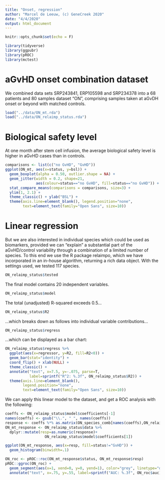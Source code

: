 ```yaml
---
title: "Onset, regression"
author: "Marcel de Leeuw, (c) GeneCreek 2020"
date: "4/4/2020"
output: html_document
---
```


```r
knitr::opts_chunk$set(echo = F)

library(tidyverse)
library(ggpubr)
library(pROC)
library(mctest)
```

# aGvHD onset combination dataset
We combined data sets SRP243841, ERP105598 and SRP234378 into a 68 patients and 80 samples dataset "ON", comprising samples taken at aGvDH onset or beyond with matched controls. 

```r
load("../data/ON_mt.rda")
load("../data/ON_relaimp_status.rda")
```

# Biological safety level
At one month after stem cell infusion, the average biological safety level is higher in aGvHD cases than in controls.

```r

comparisons <- list(c("no GvHD", "GvHD"))
ggplot(ON_mt, aes(x=status, y=bsl)) +
  geom_boxplot(alpha = 0.50, outlier.shape = NA) +
  geom_jitter(width = 0.2, shape=21, 
              aes(colour=status=="no GvHD", fill=status=="no GvHD")) +
  stat_compare_means(comparisons = comparisons, size=3) +
  ylim(1, 2.1) +
  theme_classic() + ylab("BSL") +
  theme(axis.line=element_blank(), legend.position="none",
        text=element_text(family="Open Sans", size=10))

```

# Linear regression
But we are also interested in individual species which could be used as biomarkers, provided we can "explain" a substantial part of the aGvHD/control variability through a combination of a limited number of species. To this end we use the R package relaimpo, which we have incorporated in an in-house algorithm, returning a rich data object. With the settings used, we tested 117 species.

```r
ON_relaimp_status$tested
```

The final model contains 20 independent variables.

```r
ON_relaimp_status$model
```

The total (unadjusted) R-squared exceeds 0.5...

```r
ON_relaimp_status$R2
```

...which breaks down as follows into individual variable contributions...

```r
ON_relaimp_status$regress
```

...which can be displayed as a bar chart:

```r
ON_relaimp_status$regress %>%
  ggplot(aes(x=regressor, y=R2, fill=R2<0)) +
  geom_bar(stat="identity") +
  coord_flip() + xlab(NULL) +
  theme_classic() + 
  annotate("text", x=7.5, y=-.075, parse=T, 
           label=sprintf("R^2: %.3f", ON_relaimp_status$R2)) +
  theme(axis.line=element_blank(),
        legend.position="none",
        text=element_text(family="Open Sans", size=10))

```

We can apply this linear model to the dataset, and get a ROC analysis with the following:

```r
coeffs <- ON_relaimp_status$model$coefficients[-1]
names(coeffs) <- gsub("\\.", " ", names(coeffs))
response <- coeffs %*% as.matrix(ON_species_comb[names(coeffs),ON_relaimp_status$data$sampleID])
ON_mt_response <- ON_relaimp_status$data %>%
  dplyr::mutate(resp=as.numeric(response)+
                  ON_relaimp_status$model$coefficients[1])

ggplot(ON_mt_response, aes(x=resp, fill=status!="GvHD")) + 
  geom_histogram(binwidth=.1)

ON_roc <- pROC::roc(ON_mt_response$status, ON_mt_response$resp)
pROC::ggroc(ON_roc) +
  geom_segment(aes(x=1, xend=0, y=0, yend=1), color="grey", linetype="dashed") + 
  annotate("text", x=.75, y=.55, label=sprintf("AUC: %.3f", ON_roc$auc))

```

